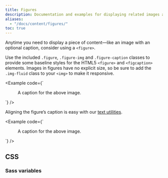 ```yaml
---
title: Figures
description: Documentation and examples for displaying related images and text with the figure component in Boosted.
aliases:
  - "/docs/content/figures/"
toc: true
---
```


Anytime you need to display a piece of content—like an image with an optional caption, consider using a `<figure>`.

Use the included `.figure`, `.figure-img` and `.figure-caption` classes to provide some baseline styles for the HTML5 `<figure>` and `<figcaption>` elements. Images in figures have no explicit size, so be sure to add the `.img-fluid` class to your `<img>` to make it responsive.

<Example code={`<figure class="figure">
    <Placeholder width="400" height="300" class="figure-img img-fluid" color="#999" />
    <figcaption class="figure-caption">A caption for the above image.</figcaption>
  </figure>`} />

Aligning the figure’s caption is easy with our [text utilities]([[docsref:/utilities/text#text-alignment]]).

<Example code={`<figure class="figure">
    <Placeholder width="400" height="300" class="figure-img img-fluid" color="#999" />
    <figcaption class="figure-caption text-end">A caption for the above image.</figcaption>
  </figure>`} />

## CSS

### Sass variables

<ScssDocs name="figure-variables" file="scss/_variables.scss" />